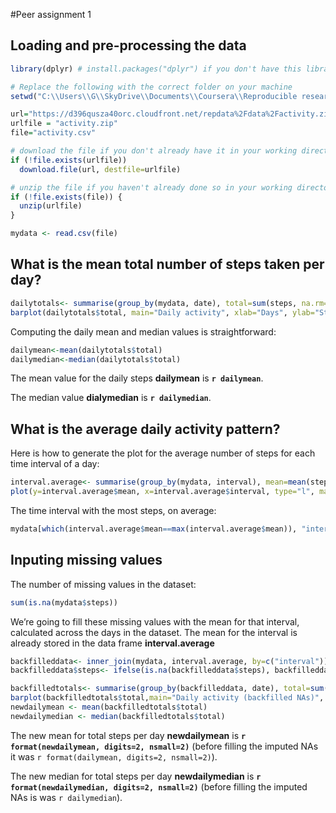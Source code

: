 
#Peer assignment 1

## Loading and pre-processing the data
```r
library(dplyr) # install.packages("dplyr") if you don't have this library on your system
```

```r
# Replace the following with the correct folder on your machine
setwd("C:\\Users\\G\\SkyDrive\\Documents\\Coursera\\Reproducible research")

url="https://d396qusza40orc.cloudfront.net/repdata%2Fdata%2Factivity.zip"
urlfile = "activity.zip"
file="activity.csv"

# download the file if you don't already have it in your working directory
if (!file.exists(urlfile))
  download.file(url, destfile=urlfile)

# unzip the file if you haven't already done so in your working directory
if (!file.exists(file)) {
  unzip(urlfile)
}

mydata <- read.csv(file)

```

## What is the mean total number of steps taken per day?
```r
dailytotals<- summarise(group_by(mydata, date), total=sum(steps, na.rm=T))
barplot(dailytotals$total, main="Daily activity", xlab="Days", ylab="Steps")
```

Computing the daily mean and median values is straightforward:
```r
dailymean<-mean(dailytotals$total)
dailymedian<-median(dailytotals$total)
```
The mean value for the daily steps **dailymean** is **`r dailymean`**.

The median value **dialymedian** is **`r dailymedian`**.

##  What is the average daily activity pattern?
Here is how to generate the plot for the average number of steps for each time interval of a day:
```r
interval.average<- summarise(group_by(mydata, interval), mean=mean(steps, na.rm=T))
plot(y=interval.average$mean, x=interval.average$interval, type="l", main="Daily activity patterns", xlab="Time interval (minutes)", ylab="Average steps")
```

The time interval with the most steps, on average:
```r
mydata[which(interval.average$mean==max(interval.average$mean)), "interval"]

```

## Inputing missing values
The number of missing values in the dataset:
```r
sum(is.na(mydata$steps))
```

We're going to fill these missing values with the mean for that interval, calculated across the days in the dataset. The mean for the interval is already stored in the data frame **interval.average**
```r
backfilleddata<- inner_join(mydata, interval.average, by=c("interval")) # add a column showing the mean for that time interval
backfilleddata$steps<- ifelse(is.na(backfilleddata$steps), backfilleddata$mean, backfilleddata$steps) # replace the "steps" value with the mean for all NAs.

backfilledtotals<- summarise(group_by(backfilleddata, date), total=sum(steps, na.rm=T))
barplot(backfilledtotals$total,main="Daily activity (backfilled NAs)", xlab="Days", ylab="Steps")
newdailymean <- mean(backfilledtotals$total)
newdailymedian <- median(backfilledtotals$total)

```
 
The new mean for total steps per day **newdailymean** is **`r format(newdailymean, digits=2, nsmall=2)`** (before filling the imputed NAs it was `r format(dailymean, digits=2, nsmall=2)`).

The new median for total steps per day **newdailymedian** is **`r format(newdailymedian, digits=2, nsmall=2)`** (before filling the imputed NAs is was `r dailymedian`).